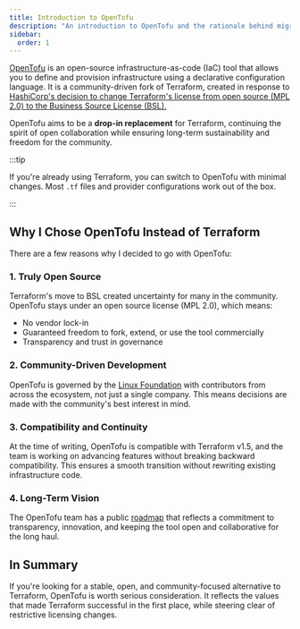 ```yaml
---
title: Introduction to OpenTofu
description: "An introduction to OpenTofu and the rationale behind migrating from Terraform."
sidebar:
  order: 1
---
```


[OpenTofu](https://opentofu.org/) is an open-source infrastructure-as-code (IaC) tool that allows you to define and provision infrastructure using a declarative configuration language. It is a community-driven fork of Terraform, created in response to [HashiCorp's decision to change Terraform's license from open source (MPL 2.0) to the Business Source License (BSL).](https://www.hashicorp.com/fr/license-faq)

OpenTofu aims to be a **drop-in replacement** for Terraform, continuing the spirit of open collaboration while ensuring long-term sustainability and freedom for the community.

:::tip

If you're already using Terraform, you can switch to OpenTofu with minimal changes. Most `.tf` files and provider configurations work out of the box.

:::

## Why I Chose OpenTofu Instead of Terraform

There are a few reasons why I decided to go with OpenTofu:

### 1. **Truly Open Source**

Terraform's move to BSL created uncertainty for many in the community. OpenTofu stays under an open source license (MPL 2.0), which means:

- No vendor lock-in
- Guaranteed freedom to fork, extend, or use the tool commercially
- Transparency and trust in governance

### 2. **Community-Driven Development**

OpenTofu is governed by the [Linux Foundation](https://www.linuxfoundation.org/) with contributors from across the ecosystem, not just a single company. This means decisions are made with the community's best interest in mind.

### 3. **Compatibility and Continuity**

At the time of writing, OpenTofu is compatible with Terraform v1.5, and the team is working on advancing features without breaking backward compatibility. This ensures a smooth transition without rewriting existing infrastructure code.

### 4. **Long-Term Vision**

The OpenTofu team has a public [roadmap](https://github.com/opentofu/opentofu/milestones) that reflects a commitment to transparency, innovation, and keeping the tool open and collaborative for the long haul.

## In Summary

If you're looking for a stable, open, and community-focused alternative to Terraform, OpenTofu is worth serious consideration. It reflects the values that made Terraform successful in the first place, while steering clear of restrictive licensing changes.
